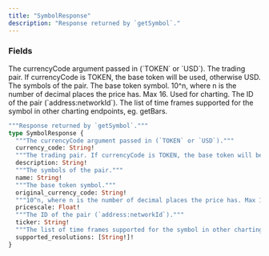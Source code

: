 ```yaml
---
title: "SymbolResponse"
description: "Response returned by `getSymbol`."
---
```


### Fields

<ResponseField name="currency_code" type="String!" required>
  The currencyCode argument passed in (`TOKEN` or `USD`).
</ResponseField>

<ResponseField name="description" type="String!" required>
  The trading pair. If currencyCode is TOKEN, the base token will be used, otherwise USD.
</ResponseField>

<ResponseField name="name" type="String!" required>
  The symbols of the pair.
</ResponseField>

<ResponseField name="original_currency_code" type="String!" required>
  The base token symbol.
</ResponseField>

<ResponseField name="pricescale" type="Float!" required>
  10^n, where n is the number of decimal places the price has. Max 16. Used for charting.
</ResponseField>

<ResponseField name="ticker" type="String!" required>
  The ID of the pair (`address:networkId`).
</ResponseField>

<ResponseField name="supported_resolutions" type="[String!]!" required>
  The list of time frames supported for the symbol in other charting endpoints, eg. getBars.
</ResponseField>


```graphql SymbolResponse
"""Response returned by `getSymbol`."""
type SymbolResponse {
  """The currencyCode argument passed in (`TOKEN` or `USD`)."""
  currency_code: String!
  """The trading pair. If currencyCode is TOKEN, the base token will be used, otherwise USD."""
  description: String!
  """The symbols of the pair."""
  name: String!
  """The base token symbol."""
  original_currency_code: String!
  """10^n, where n is the number of decimal places the price has. Max 16. Used for charting."""
  pricescale: Float!
  """The ID of the pair (`address:networkId`)."""
  ticker: String!
  """The list of time frames supported for the symbol in other charting endpoints, eg. getBars."""
  supported_resolutions: [String!]!
}
```
